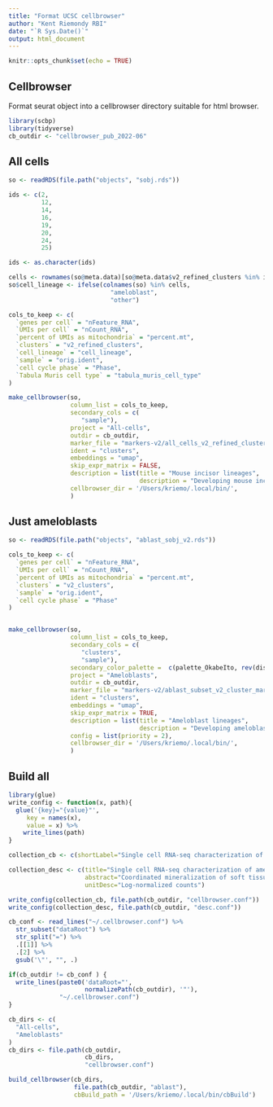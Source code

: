 ```yaml
---
title: "Format UCSC cellbrowser"
author: "Kent Riemondy RBI"
date: "`R Sys.Date()`"
output: html_document
---
```


```r
knitr::opts_chunk$set(echo = TRUE)
```

## Cellbrowser

Format seurat object into a cellbrowser directory suitable for html browser. 

```r
library(scbp)
library(tidyverse)
cb_outdir <- "cellbrowser_pub_2022-06"
```

## All cells

```r
so <- readRDS(file.path("objects", "sobj.rds"))

ids <- c(2,
         12,
         14,
         16,
         19,
         20,
         24,
         25)

ids <- as.character(ids)

cells <- rownames(so@meta.data)[so@meta.data$v2_refined_clusters %in% ids]
so$cell_lineage <- ifelse(colnames(so) %in% cells,
                            "ameloblast",
                            "other")

cols_to_keep <- c(
  `genes per cell` = "nFeature_RNA",
  `UMIs per cell` = "nCount_RNA",
  `percent of UMIs as mitochondria` = "percent.mt",
  `clusters` = "v2_refined_clusters",
  `cell_lineage` = "cell_lineage",
  `sample` = "orig.ident",
  `cell cycle phase` = "Phase",
  `Tabula Muris cell type` = "tabula_muris_cell_type"
)

make_cellbrowser(so, 
                 column_list = cols_to_keep,
                 secondary_cols = c(
                    "sample"),
                 project = "All-cells",
                 outdir = cb_outdir,
                 marker_file = "markers-v2/all_cells_v2_refined_cluster_markers.tsv",
                 ident = "clusters",
                 embeddings = "umap",
                 skip_expr_matrix = FALSE,
                 description = list(title = "Mouse incisor lineages",
                                    description = "Developing mouse incisor lineages"),
                 cellbrowser_dir = '/Users/kriemo/.local/bin/',
                 )
```

## Just ameloblasts


```r
so <- readRDS(file.path("objects", "ablast_sobj_v2.rds"))

cols_to_keep <- c(
  `genes per cell` = "nFeature_RNA",
  `UMIs per cell` = "nCount_RNA",
  `percent of UMIs as mitochondria` = "percent.mt",
  `clusters` = "v2_clusters",
  `sample` = "orig.ident",
  `cell cycle phase` = "Phase"
)


make_cellbrowser(so, 
                 column_list = cols_to_keep,
                 secondary_cols = c(
                    "clusters",
                    "sample"),
                 secondary_color_palette =  c(palette_OkabeIto, rev(discrete_palette_default)),
                 project = "Ameloblasts",
                 outdir = cb_outdir,
                 marker_file = "markers-v2/ablast_subset_v2_cluster_markers.tsv",
                 ident = "clusters",
                 embeddings = "umap",
                 skip_expr_matrix = TRUE,
                 description = list(title = "Ameloblast lineages",
                                    description = "Developing ameloblast lineages"),
                 config = list(priority = 2), 
                 cellbrowser_dir = '/Users/kriemo/.local/bin/',
                 )
```

## Build all

```r
library(glue)
write_config <- function(x, path){
  glue('{key}="{value}"', 
     key = names(x), 
     value = x) %>% 
    write_lines(path)
}

collection_cb <- c(shortLabel="Single cell RNA-seq characterization of ameloblast differentiation")

collection_desc <- c(title="Single cell RNA-seq characterization of ameloblast differentiation",
                     abstract="Coordinated mineralization of soft tissue is central to organismal form and function, while dysregulated mineralization underlies several human pathologies. Oral epithelial derived ameloblasts are polarized, secretory cells responsible for generating enamel, the most mineralized substance in the human body. Defects in ameloblast development result in enamel anomalies, including amelogenesis imperfecta. Identifying proteins critical in ameloblast development can provide insight into specific pathologies associated with enamel related disorders or more broadly, mechanisms of mineralization. Previous studies identified a role for MEMO1 in bone mineralization; however, whether MEMO1 functions in the generation of additional mineralized structures remains unknown. Here, we identify a critical role for MEMO1 in enamel mineralization. First, we identified that Memo1 is expressed in ameloblasts and that conditional deletion of Memo1 from ameloblasts results in enamel defects, characterized by a decline in mineral density and tooth integrity. Using the 10x Genomics single-cell RNA-seq platform, we characterized ameloblasts and their progenitors in Memo1 oral epithelial mutants, which revealed a disruption to cytoskeletal associated genes and a reduction in late stage ameloblast markers, relative to controls. ",
                     unitDesc="Log-normalized counts")

write_config(collection_cb, file.path(cb_outdir, "cellbrowser.conf"))
write_config(collection_desc, file.path(cb_outdir, "desc.conf"))

cb_conf <- read_lines("~/.cellbrowser.conf") %>% 
  str_subset("dataRoot") %>% 
  str_split("=") %>% 
  .[[1]] %>% 
  .[2] %>% 
  gsub('\"', "", .)

if(cb_outdir != cb_conf ) {
  write_lines(paste0('dataRoot="', 
                     normalizePath(cb_outdir), '"'),
              "~/.cellbrowser.conf")
}
```

```r
cb_dirs <- c(
  "All-cells",
  "Ameloblasts"
)
cb_dirs <- file.path(cb_outdir, 
                     cb_dirs,
                     "cellbrowser.conf")

build_cellbrowser(cb_dirs, 
                  file.path(cb_outdir, "ablast"),
                  cbBuild_path = '/Users/kriemo/.local/bin/cbBuild')
  
```
